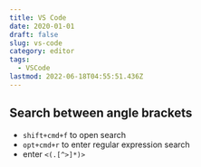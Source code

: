 ```yaml
---
title: VS Code
date: 2020-01-01
draft: false
slug: vs-code
category: editor
tags:
  - VSCode
lastmod: 2022-06-18T04:55:51.436Z
---
```


## Search between angle brackets

- `shift+cmd+f` to open search
- `opt+cmd+r` to enter regular expression search
- enter `<(.[^>]*)>`
